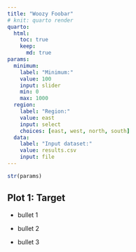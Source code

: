 ```yaml
---
title: "Woozy Foobar"
# knit: quarto render
quarto:
  html:
    toc: true
    keep: 
      md: true
params:
  minimum: 
    label: "Minimum:"
    value: 100
    input: slider
    min: 0
    max: 1000
  region:
    label: "Region:"
    value: east
    input: select
    choices: [east, west, north, south]
  data: 
    label: "Input dataset:"
    value: results.csv
    input: file
---
```


```r
str(params)
```

## Plot 1: Target

-   bullet 1

-   bullet 2

-   bullet 3
